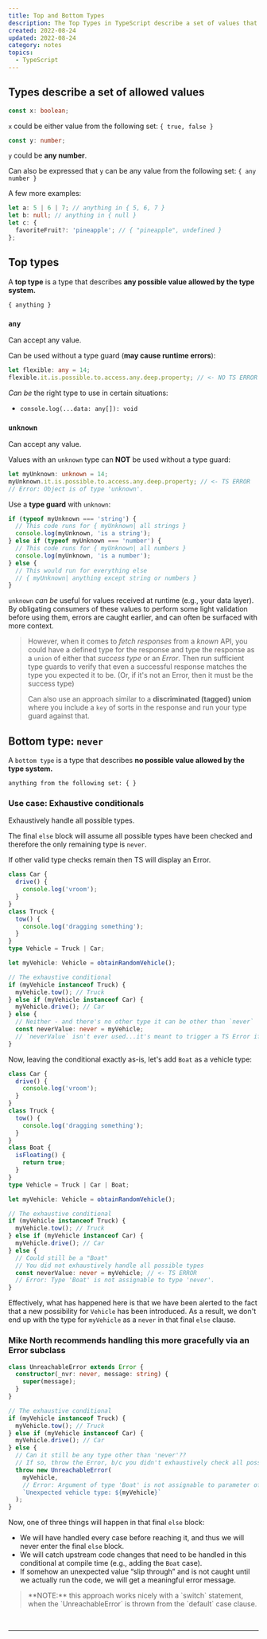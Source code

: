 ```yaml
---
title: Top and Bottom Types
description: The Top Types in TypeScript describe a set of values that can be any possible value allowed by the type system. The two main Top Types are `any` and `unknown`. `any` can accept any value but may cause runtime errors. `unknown` can accept any value but requires a type guard and is considered a safer option for values received at runtime. The Bottom Type is `never`, which describes no possible value allowed by the type system and is typically used for exhaustive conditionals where all possible types have been checked and the only remaining type is `never`.
created: 2022-08-24
updated: 2022-08-24
category: notes
topics:
  - TypeScript
---
```


## Types describe a set of allowed values

```ts
const x: boolean;
```

`x` could be either value from the following set: `{ true, false }`

```ts
const y: number;
```

`y` could be **any number**.

Can also be expressed that `y` can be any value from the following set:
`{ any number }`

A few more examples:

```ts
let a: 5 | 6 | 7; // anything in { 5, 6, 7 }
let b: null; // anything in { null }
let c: {
  favoriteFruit?: 'pineapple'; // { "pineapple", undefined }
};
```

## Top types

A **top type** is a type that describes **any possible value allowed by the type system.**

`{ anything }`

### `any`

Can accept any value.

Can be used without a type guard (**may cause runtime errors**):

```ts
let flexible: any = 14;
flexible.it.is.possible.to.access.any.deep.property; // <- NO TS ERROR
```

_Can be_ the right type to use in certain situations:

- `console.log(...data: any[]): void`

### `unknown`

Can accept any value.

Values with an `unknown` type can **NOT** be used without a type guard:

```ts
let myUnknown: unknown = 14;
myUnknown.it.is.possible.to.access.any.deep.property; // <- TS ERROR
// Error: Object is of type 'unknown'.
```

Use a **type guard** with `unknown`:

```ts
if (typeof myUnknown === 'string') {
  // This code runs for { myUnknown| all strings }
  console.log(myUnknown, 'is a string');
} else if (typeof myUnknown === 'number') {
  // This code runs for { myUnknown| all numbers }
  console.log(myUnknown, 'is a number');
} else {
  // This would run for everything else
  // { myUnknown| anything except string or numbers }
}
```

`unknown` _can be_ useful for values received at runtime (e.g., your data layer). By obligating consumers of these values to perform some light validation before using them, errors are caught earlier, and can often be surfaced with more context.

<blockquote className="info">

However, when it comes to _fetch responses_ from a _known_ API, you could have a defined type for the response and type the response as a `union` of either that _success type_ or an _Error_. Then run sufficient type guards to verify that even a successful response matches the type you expected it to be. (Or, if it's not an Error, then it must be the success type)

Can also use an approach similar to a **discriminated (tagged) union** where you include a `key` of sorts in the response and run your type guard against that.

</blockquote>

## Bottom type: `never`

A `bottom type` is a type that describes **no possible value allowed by the type system.**

`anything from the following set: { } `

### Use case: Exhaustive conditionals

Exhaustively handle all possible types.

The final `else` block will assume all possible types have been checked and therefore the only remaining type is `never`.

If other valid type checks remain then TS will display an Error.

```ts
class Car {
  drive() {
    console.log('vroom');
  }
}
class Truck {
  tow() {
    console.log('dragging something');
  }
}
type Vehicle = Truck | Car;

let myVehicle: Vehicle = obtainRandomVehicle();

// The exhaustive conditional
if (myVehicle instanceof Truck) {
  myVehicle.tow(); // Truck
} else if (myVehicle instanceof Car) {
  myVehicle.drive(); // Car
} else {
  // Neither - and there's no other type it can be other than `never`
  const neverValue: never = myVehicle;
  // `neverValue` isn't ever used...it's meant to trigger a TS Error if `myVehicle` is NOT of the type `never`
}
```

Now, leaving the conditional exactly as-is, let's add `Boat` as a vehicle type:

```ts
class Car {
  drive() {
    console.log('vroom');
  }
}
class Truck {
  tow() {
    console.log('dragging something');
  }
}
class Boat {
  isFloating() {
    return true;
  }
}
type Vehicle = Truck | Car | Boat;

let myVehicle: Vehicle = obtainRandomVehicle();

// The exhaustive conditional
if (myVehicle instanceof Truck) {
  myVehicle.tow(); // Truck
} else if (myVehicle instanceof Car) {
  myVehicle.drive(); // Car
} else {
  // Could still be a "Boat"
  // You did not exhaustively handle all possible types
  const neverValue: never = myVehicle; // <- TS ERROR
  // Error: Type 'Boat' is not assignable to type 'never'.
}
```

Effectively, what has happened here is that we have been alerted to the fact that a new possibility for `Vehicle` has been introduced. As a result, we don't end up with the type for `myVehicle` as a `never` in that final `else` clause.

### Mike North recommends handling this more gracefully via an **Error subclass**

```ts
class UnreachableError extends Error {
  constructor(_nvr: never, message: string) {
    super(message);
  }
}

// The exhaustive conditional
if (myVehicle instanceof Truck) {
  myVehicle.tow(); // Truck
} else if (myVehicle instanceof Car) {
  myVehicle.drive(); // Car
} else {
  // Can it still be any type other than 'never'??
  // If so, throw the Error, b/c you didn't exhaustively check all possible types
  throw new UnreachableError(
    myVehicle,
    // Error: Argument of type 'Boat' is not assignable to parameter of type 'never'.
    `Unexpected vehicle type: ${myVehicle}`
  );
}
```

Now, one of three things will happen in that final `else` block:

- We will have handled every case before reaching it, and thus we will never enter the final `else` block.
- We will catch upstream code changes that need to be handled in this conditional at compile time (e.g., adding the `Boat` case).
- If somehow an unexpected value “slip through” and is not caught until we actually run the code, we will get a meaningful error message.

<blockquote className="attention">
  **NOTE:** this approach works nicely with a `switch` statement, when the
  `UnreachableError` is thrown from the `default` case clause.
</blockquote>

<br />

<TSFundamentalsCourse />

---

<LastUpdated updated={updated} />

